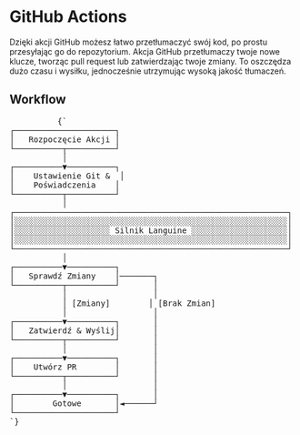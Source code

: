# GitHub Actions

Dzięki akcji GitHub możesz łatwo przetłumaczyć swój kod, po prostu przesyłając go do repozytorium. Akcja GitHub przetłumaczy twoje nowe klucze, tworząc pull request lub zatwierdzając twoje zmiany.
To oszczędza dużo czasu i wysiłku, jednocześnie utrzymując wysoką jakość tłumaczeń.


## Workflow
<div className="flex flex-col items-center justify-center p-4 mt-10 h-[400px] sm:h-[500px] md:h-[650px]">
        <pre
          className="p-4 text-sm leading-5 scale-[0.5] sm:scale-[0.65] md:scale-90 transform-gpu"
          style={{
            fontFamily: "monospace",
            whiteSpace: "pre",
            textAlign: "left",
          }}
        >
          {`
┌─────────────────────┐
│   Rozpoczęcie Akcji │
└──────────┬──────────┘
           │
┌──────────▼──────────┐
│    Ustawienie Git &  │
│    Poświadczenia    │
└──────────┬──────────┘
           │
┌─────────────────────────────────────────────────────────┐
│░░░░░░░░░░░░░░░░░░░░░░░░░░░░░░░░░░░░░░░░░░░░░░░░░░░░░░░░░│
│░░░░░░░░░░░░░░░░░░░░ Silnik Languine ░░░░░░░░░░░░░░░░░░░░│
│░░░░░░░░░░░░░░░░░░░░░░░░░░░░░░░░░░░░░░░░░░░░░░░░░░░░░░░░░│
└─────────────────────────────────────────────────────────┘
           │
┌──────────▼──────────┐
│   Sprawdź Zmiany    │───────┐
└──────────┬──────────┘       │
           │                  │
           │ [Zmiany]        │ [Brak Zmian]
           │                  │
┌──────────▼──────────┐       │
│   Zatwierdź & Wyślij│       │
└──────────┬──────────┘       │
           │                  │
┌──────────▼──────────┐       │
│    Utwórz PR        │       │
└──────────┬──────────┘       │
           │                  │
┌──────────▼──────────┐       │
│        Gotowe       │◄──────┘
└─────────────────────┘
`}
        </pre>
      </div>
